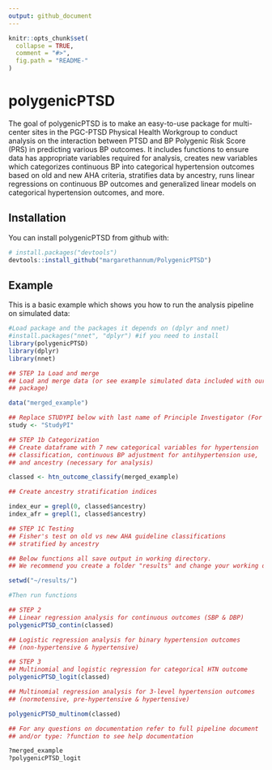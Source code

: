 ```yaml
---
output: github_document
---
```


<!-- README.md is generated from README.Rmd. Please edit that file -->

```r
knitr::opts_chunk$set(
  collapse = TRUE,
  comment = "#>",
  fig.path = "README-"
)
```

# polygenicPTSD

The goal of polygenicPTSD is to make an easy-to-use package for multi-center sites in the PGC-PTSD Physical Health Workgroup to conduct analysis on the interaction between PTSD and BP Polygenic Risk Score (PRS) in predicting various BP outcomes. It includes functions to ensure data has appropriate variables required for analysis, creates new variables which categorizes continuous BP into categorical hypertension outcomes based on old and new AHA criteria, stratifies data by ancestry, runs linear regressions on continuous BP outcomes and generalized linear models on categorical hypertension outcomes, and more. 

## Installation

You can install polygenicPTSD from github with:

```r
# install.packages("devtools")
devtools::install_github("margarethannum/PolygenicPTSD")
```

## Example

This is a basic example which shows you how to run the analysis pipeline on simulated data:

```r
#Load package and the packages it depends on (dplyr and nnet)
#install.packages("nnet", "dplyr") #if you need to install
library(polygenicPTSD)
library(dplyr)
library(nnet)

## STEP 1a Load and merge
## Load and merge data (or see example simulated data included with our 
## package)

data("merged_example")

## Replace STUDYPI below with last name of Principle Investigator (For example "Sumner")
study <- "StudyPI"

## STEP 1b Categorization
## Create dataframe with 7 new categorical variables for hypertension 
## classification, continuous BP adjustment for antihypertension use, 
## and ancestry (necessary for analysis)

classed <- htn_outcome_classify(merged_example)

## Create ancestry stratification indices

index_eur = grepl(0, classed$ancestry)
index_afr = grepl(1, classed$ancestry)

## STEP 1C Testing
## Fisher's test on old vs new AHA guideline classifications 
## stratified by ancestry

## Below functions all save output in working directory.
## We recommend you create a folder "results" and change your working directory to that location.

setwd("~/results/")

#Then run functions

## STEP 2
## Linear regression analysis for continuous outcomes (SBP & DBP)
polygenicPTSD_contin(classed)

## Logistic regression analysis for binary hypertension outcomes 
## (non-hypertensive & hypertensive)

## STEP 3
## Multinomial and logistic regression for categorical HTN outcome
polygenicPTSD_logit(classed)

## Multinomial regression analysis for 3-level hypertension outcomes 
## (normotensive, pre-hypertensive & hypertensive)

polygenicPTSD_multinom(classed)

## For any questions on documentation refer to full pipeline document 
## and/or type: ?function to see help documentation

?merged_example
?polygenicPTSD_logit


```
